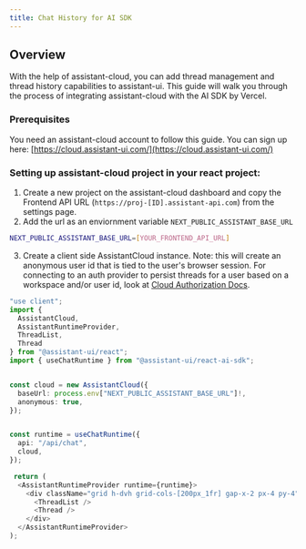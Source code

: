 ```yaml
---
title: Chat History for AI SDK
---
```


## Overview

With the help of assistant-cloud, you can add thread management and thread history capabilities to assistant-ui. This guide will walk you through the process of integrating assistant-cloud with the AI SDK by Vercel.

### Prerequisites

You need an assistant-cloud account to follow this guide. You can sign up here: [https://cloud.assistant-ui.com/](https://cloud.assistant-ui.com/)

### Setting up assistant-cloud project in your react project:

1. Create a new project on the assistant-cloud dashboard and copy the Frontend API URL (`https://proj-[ID].assistant-api.com`) from the settings page.
2. Add the url as an enviornment variable `NEXT_PUBLIC_ASSISTANT_BASE_URL`

```bash
NEXT_PUBLIC_ASSISTANT_BASE_URL=[YOUR_FRONTEND_API_URL]
```
3. Create a client side AssistantCloud instance. Note: this will create an anonymous user id that is tied to the user's browser session. For connecting to an auth provider to persist threads for a user based on a workspace and/or user id, look at [Cloud Authorization Docs](/docs/cloud/authorization).

```typescript
"use client";
import {
  AssistantCloud,
  AssistantRuntimeProvider,
  ThreadList,
  Thread
} from "@assistant-ui/react";
import { useChatRuntime } from "@assistant-ui/react-ai-sdk";


const cloud = new AssistantCloud({
  baseUrl: process.env["NEXT_PUBLIC_ASSISTANT_BASE_URL"]!,
  anonymous: true,
});


const runtime = useChatRuntime({
  api: "/api/chat",
  cloud,
});

 return (
  <AssistantRuntimeProvider runtime={runtime}>
    <div className="grid h-dvh grid-cols-[200px_1fr] gap-x-2 px-4 py-4">
      <ThreadList />
      <Thread />
    </div>
  </AssistantRuntimeProvider>
);

```